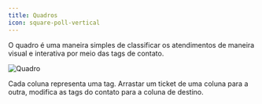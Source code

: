 ```yaml
---
title: Quadros
icon: square-poll-vertical
---
```


O quadro é uma maneira simples de classificar os atendimentos de maneira visual e interativa por meio das tags de contato.

<Frame>
    <img
        src="/images/customer-service/board.png"
        alt="Quadro"
        className="rounded-lg"
    />
</Frame>

Cada coluna representa uma tag. Arrastar um ticket de uma coluna para a outra, modifica as tags do contato para a coluna de destino.

